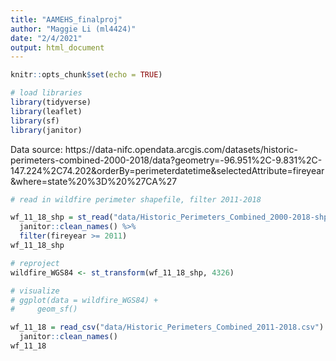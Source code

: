 ```yaml
---
title: "AAMEHS_finalproj"
author: "Maggie Li (ml4424)"
date: "2/4/2021"
output: html_document
---
```


```r
knitr::opts_chunk$set(echo = TRUE)
```

```r
# load libraries
library(tidyverse)
library(leaflet)
library(sf)
library(janitor)
```

Data source: https://data-nifc.opendata.arcgis.com/datasets/historic-perimeters-combined-2000-2018/data?geometry=-96.951%2C-9.831%2C-147.224%2C74.202&orderBy=perimeterdatetime&selectedAttribute=fireyear&where=state%20%3D%20%27CA%27

```r
# read in wildfire perimeter shapefile, filter 2011-2018

wf_11_18_shp = st_read("data/Historic_Perimeters_Combined_2000-2018-shp/US_HIST_FIRE_PERIMTRS_2000_2018_DD83.shp") %>% 
  janitor::clean_names() %>%
  filter(fireyear >= 2011)
wf_11_18_shp

# reproject
wildfire_WGS84 <- st_transform(wf_11_18_shp, 4326)

# visualize
# ggplot(data = wildfire_WGS84) +
#     geom_sf()

```

```r
wf_11_18 = read_csv("data/Historic_Perimeters_Combined_2011-2018.csv") %>% 
  janitor::clean_names()
wf_11_18
```

